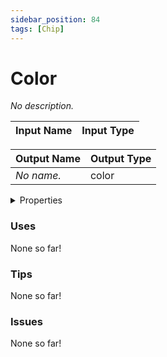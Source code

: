 ```yaml
---
sidebar_position: 84
tags: [Chip]
---
```


# Color

*No description.*




<EsbSvg />

| Input Name | Input Type |
|-----------|-----------|

| Output Name | Output Type |
|-----------|-----------|
| *No name.* | color |


<details>
  <summary>Properties</summary>
  <div>
    <div>
    <table>
      <thead>
        <tr>
          <th>Is beta required?</th>
          <th>❌</th>
        </tr>
        <tr>
          <th>Is this chip a trolling risk?</th>
          <th>❌</th>
        </tr>
        <tr>
          <th>Chip UUID</th>
          <th>87a8e178-b15c-4c38-9da0-95ba74f9f4ec</th>
        </tr>
      </thead>
    </table>
    </div>
  </div>
</details>

### Uses

None so far!

### Tips

None so far!

### Issues

None so far!